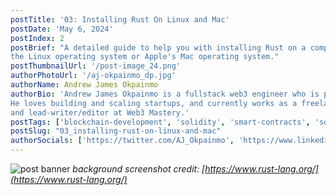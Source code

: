 ```yaml
---
postTitle: '03: Installing Rust On Linux and Mac'
postDate: 'May 6, 2024'
postIndex: 2
postBrief: "A detailed guide to help you with installing Rust on a computer running either of 
the Linux operating system or Apple's Mac operating system."
postThumbnailUrl: '/post-image_24.png'
authorPhotoUrl: '/aj-okpainmo_dp.jpg'
authorName: Andrew James Okpainmo
authorBio: 'Andrew James Okpainmo is a fullstack web3 engineer who is passionate about web3 and blockchain technology.
He loves building and scaling startups, and currently works as a freelance software engineer. He is also the founder
and lead-writer/editor at Web3 Mastery.'
postTags: ['blockchain-development', 'solidity', 'smart-contracts', 'software-development', 'rust']
postSlug: "03_installing-rust-on-linux-and-mac"
authorSocials: ['https://twitter.com/AJ_Okpainmo', 'https://www.linkedin.com/in/okpainmo-andrew/', 'https://github.com/Okpainmo']
---
```


![post banner](/post-image_22.png)
*background screenshot credit: [https://www.rust-lang.org/](https://www.rust-lang.org/)*

